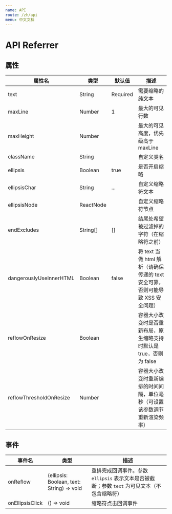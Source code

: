 ```yaml
---
name: API
route: /zh/api
menu: 中文文档
---
```


# API Referrer

## 属性

| 属性名                  | 类型      | 默认值   | 描述                                                                            |
| ----------------------- | --------- | -------- | ------------------------------------------------------------------------------- |
| text                    | String    | Required | 需要缩略的纯文本                                                                |
| maxLine                 | Number    | 1        | 最大的可见行数                                                                  |
| maxHeight               | Number    |          | 最大的可见高度，优先级高于 maxLine                                              |
| className               | String    |          | 自定义类名                                                                      |
| ellipsis                | Boolean   | true     | 是否开启缩略                                                                    |
| ellipsisChar            | String    | ...      | 自定义缩略符文本                                                                |
| ellipsisNode            | ReactNode |          | 自定义缩略符节点                                                                |
| endExcludes             | String[]  | []       | 结尾处希望被过滤掉的字符（在缩略符之前）                                        |
| dangerouslyUseInnerHTML | Boolean   | false    | 将 text 当做 html 解析（请确保传递的 text 安全可靠，否则可能导致 XSS 安全问题） |
| reflowOnResize          | Boolean   |          | 容器大小改变时是否重新布局，原生缩略支持时默认是 true，否则为 false             |
| reflowThresholdOnResize | Number    |          | 容器大小改变时重新编排的时间间隔，单位毫秒（可设置该参数调节重新渲染频率）      |

## 事件

| 事件名          | 类型                                      | 描述                                                                                         |
| --------------- | ----------------------------------------- | -------------------------------------------------------------------------------------------- |
| onReflow        | (ellipsis: Boolean, text: String) => void | 重排完成回调事件。参数 `ellipsis` 表示文本是否被截断；参数 `text` 为可见文本（不包含缩略符） |
| onEllipsisClick | () => void                                | 缩略符点击回调事件                                                                           |
